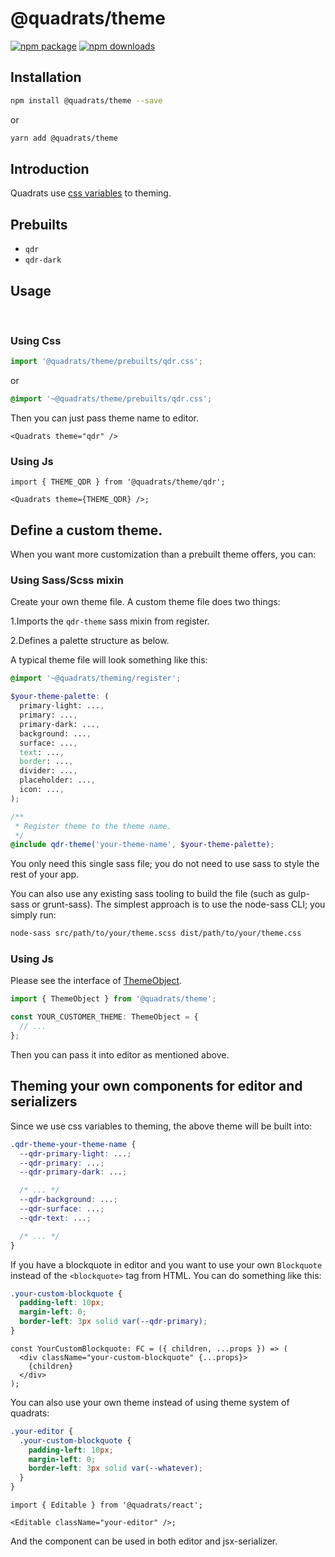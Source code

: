 
<Meta title="Docs/Theme" />

# @quadrats/theme

[![npm package](https://img.shields.io/npm/v/@quadrats/theme.svg?maxAge=60)](https://www.npmjs.com/package/@quadrats/theme)
[![npm downloads](https://img.shields.io/npm/dt/@quadrats/theme.svg?maxAge=60)](https://www.npmjs.com/package/@quadrats/theme)

## Installation

```bash
npm install @quadrats/theme --save
```

or

```bash
yarn add @quadrats/theme
```

## Introduction

Quadrats use [css variables](https://developer.mozilla.org/en-US/docs/Web/CSS/Using_CSS_custom_properties) to theming.

## Prebuilts

- `qdr`
- `qdr-dark`

## Usage

<br />

### Using Css

```ts
import '@quadrats/theme/prebuilts/qdr.css';
```

or

```css
@import '~@quadrats/theme/prebuilts/qdr.css';
```

Then you can just pass theme name to editor.

```tsx
<Quadrats theme="qdr" />
```

### Using Js

```tsx
import { THEME_QDR } from '@quadrats/theme/qdr';

<Quadrats theme={THEME_QDR} />;
```

## Define a custom theme.

When you want more customization than a prebuilt theme offers, you can:

### Using Sass/Scss mixin

Create your own theme file. A custom theme file does two things:

1.Imports the `qdr-theme` sass mixin from register.

2.Defines a palette structure as below.

A typical theme file will look something like this:

```scss
@import '~@quadrats/theming/register';

$your-theme-palette: (
  primary-light: ...,
  primary: ...,
  primary-dark: ...,
  background: ...,
  surface: ...,
  text: ...,
  border: ...,
  divider: ...,
  placeholder: ...,
  icon: ...,
);

/**
 * Register theme to the theme name.
 */
@include qdr-theme('your-theme-name', $your-theme-palette);
```

You only need this single sass file; you do not need to use sass to style the rest of your app.

You can also use any existing sass tooling to build the file (such as gulp-sass or grunt-sass). The simplest approach is to use the node-sass CLI; you simply run:

```bash
node-sass src/path/to/your/theme.scss dist/path/to/your/theme.css
```

### Using Js

Please see the interface of [ThemeObject](https://github.com/Quadrats/quadrats/tree/master/packages/theme/src/typings.ts).

```ts
import { ThemeObject } from '@quadrats/theme';

const YOUR_CUSTOMER_THEME: ThemeObject = {
  // ...
};
```

Then you can pass it into editor as mentioned above.

## Theming your own components for editor and serializers

Since we use css variables to theming, the above theme will be built into:

```css
.qdr-theme-your-theme-name {
  --qdr-primary-light: ...;
  --qdr-primary: ...;
  --qdr-primary-dark: ...;

  /* ... */
  --qdr-background: ...;
  --qdr-surface: ...;
  --qdr-text: ...;

  /* ... */
}
```

If you have a blockquote in editor and you want to use your own `Blockquote` instead of the `<blockquote>` tag from HTML. You can do something like this:

```scss
.your-custom-blockquote {
  padding-left: 10px;
  margin-left: 0;
  border-left: 3px solid var(--qdr-primary);
}
```

```tsx
const YourCustomBlockquote: FC = ({ children, ...props }) => (
  <div className="your-custom-blockquote" {...props}>
    {children}
  </div>
);
```

You can also use your own theme instead of using theme system of quadrats:

```scss
.your-editor {
  .your-custom-blockquote {
    padding-left: 10px;
    margin-left: 0;
    border-left: 3px solid var(--whatever);
  }
}
```

```tsx
import { Editable } from '@quadrats/react';

<Editable className="your-editor" />;
```

And the component can be used in both editor and jsx-serializer.
